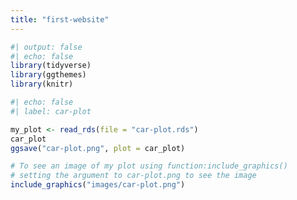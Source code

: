 ```yaml
---
title: "first-website"
---
```



```r
#| output: false 
#| echo: false
library(tidyverse)
library(ggthemes)
library(knitr)
```



```r
#| echo: false 
#| label: car-plot
```

```r
my_plot <- read_rds(file = "car-plot.rds")
car_plot
ggsave("car-plot.png", plot = car_plot)
```



```r
# To see an image of my plot using function:include_graphics()
# setting the argument to car-plot.png to see the image
include_graphics("images/car-plot.png")

```






